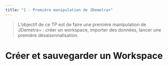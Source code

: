 ```yaml
---
title: "1 - Première manipulation de JDemetra+"
---
```



> L'objectif de ce TP est de faire une première manipulation de JDemetra+ : créer un workspace, importer des données, lancer une première désaisonnalisation.

# Créer et sauvegarder un Workspace
